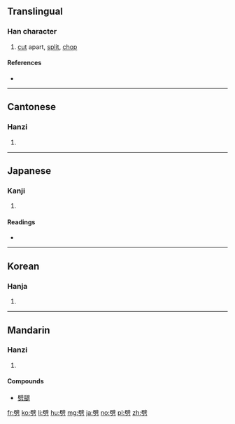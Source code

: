 ==Translingual==

===Han character===
{{Han char|rn=18|rad=刀|as=13|sn=15|four=7022<sub>7</sub>|canj=尸十尸竹 (SJSH)|ids=⿱[[辟]][[刀]]}}

# [[cut]] apart, [[split]], [[chop]]

====References====
* {{Han ref|kx=0144.380|dkj=02223|dj=0325.150|hdz=10357.050|uh=5288|ud=21128|bh=BC41|bd=48193}}

----

==Cantonese==

===Hanzi===
{{yue-hanzi|jyut=[[pek3]], [[pek6]], [[pik1]]|y=pek3, pek6, pik1}}

# {{defn|lang=yue|sort=刀13}}

----

==Japanese==

===Kanji===
{{ja-kanji|grade=|rs=刀13}}

# {{defn|lang=ja|sort=刀13}}

====Readings====
* {{ja-readings|on=[[へき]] (heki), [[ひゃく]] (hyaku)|kun=[[さく]] (saku), [[つんざく]] (tsunzaku)}}

----

==Korean==

===Hanja===
{{ko-hanja|hangeul=벽|rv=byeok|mr=pyŏk}}

# {{defn|lang=ko|sort=刀13}}

----

==Mandarin==

===Hanzi===
{{cmn-hanzi|pin=[[pī]] ([[pi1]]), [[pǐ]] ([[pi3]])|wg=p'i<sup>1</sup>, p'i<sup>3</sup>}}

# {{defn|lang=cmn|sort=刀13}}
====Compounds====
* [[劈腿]]

[[fr:劈]]
[[ko:劈]]
[[li:劈]]
[[hu:劈]]
[[mg:劈]]
[[ja:劈]]
[[no:劈]]
[[pl:劈]]
[[zh:劈]]